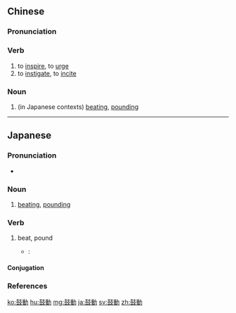{{also|鼓动}}
==Chinese==
{{zh-forms|s=鼓动}}

===Pronunciation===
{{zh-pron
|m=gǔdòng
|c=gu2 dung6
|cat=v
}}

===Verb===
{{zh-verb}}

# to [[inspire]], to [[urge]]
# to [[instigate]], to [[incite]]

===Noun===
{{zh-noun}}

# (in Japanese contexts) [[beating]], [[pounding]]

----

==Japanese==
{{ja-kanjitab|こ|どう|yomi=on}}

===Pronunciation===
* {{ja-pron|こどう|y=o|acc=0|acc_ref=NHK}}

===Noun===
{{ja-noun|こどう}}

# [[beating]], [[pounding]]

===Verb===
{{ja-verb-suru|こどう}}

# beat, pound
#* {{RQ:I am a cat}}:
#*: {{ja-usex|心臓はたしかに平時よりも烈しく鼓動しておった。|しんぞう は たしか に へいじ より も はげしく こどう して おった。|My heart was beating much harder than normal.}}

====Conjugation====
{{ja-suru|こどう}}

===References===
<references/>

[[ko:鼓動]]
[[hu:鼓動]]
[[mg:鼓動]]
[[ja:鼓動]]
[[sv:鼓動]]
[[zh:鼓動]]